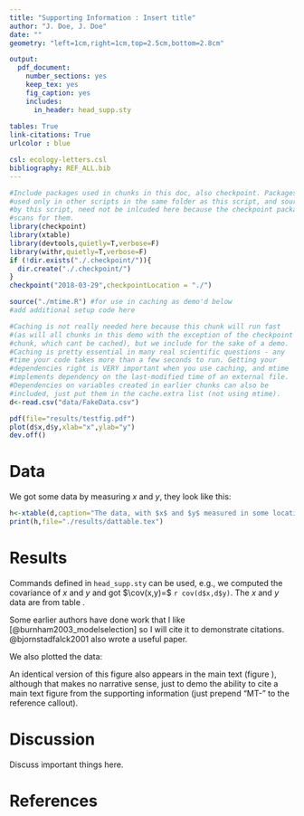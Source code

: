 ```yaml
---
title: "Supporting Information : Insert title"
author: "J. Doe, J. Doe"
date: ""
geometry: "left=1cm,right=1cm,top=2.5cm,bottom=2.8cm"

output: 
  pdf_document:
    number_sections: yes
    keep_tex: yes
    fig_caption: yes
    includes:
      in_header: head_supp.sty
      
tables: True
link-citations: True
urlcolor : blue

csl: ecology-letters.csl
bibliography: REF_ALL.bib
---
```


<!--checkpoint package - when present, uses the package, sets up a local
installation of all packages as they existed on the date specified in the
same directory as this file.-->
```r
#Include packages used in chunks in this doc, also checkpoint. Packages
#used only in other scripts in the same folder as this script, and sourced
#by this script, need not be inlcuded here because the checkpoint package
#scans for them.
library(checkpoint)
library(xtable)
library(devtools,quietly=T,verbose=F)
library(withr,quietly=T,verbose=F)
if (!dir.exists("./.checkpoint/")){
  dir.create("./.checkpoint/")
}
checkpoint("2018-03-29",checkpointLocation = "./")
```

<!--For installing packages from github. Installs them in the same package 
used by checkpoint. Just replace markers below with the user name and 
package name and tag or branch name as indicated
```r
withr::with_libpaths(new=.libPaths()[1],
                     devtools::install_github(repo="<github user name>/<package name>",ref="<tag or branch name or hash>",force=T))
```
-->

<!--Other setup-->
```r
source("./mtime.R") #for use in caching as demo'd below
#add additional setup code here
```

<!--comment these out if not desired-->
\tableofcontents
\listoftables
\listoffigures

<!--DEMO CHUNK: placing data in the "data" folder; caching and mtime-->
```r
#Caching is not really needed here because this chunk will run fast 
#(as will all chunks in this demo with the exception of the checkpoint 
#chunk, which cant be cached), but we include for the sake of a demo. 
#Caching is pretty essential in many real scientific questions - any 
#time your code takes more than a few seconds to run. Getting your 
#dependencies right is VERY important when you use caching, and mtime 
#implements dependency on the last-modified time of an external file.
#Dependencies on variables created in earlier chunks can also be
#included, just put them in the cache.extra list (not using mtime).
d<-read.csv("data/FakeData.csv")
```

<!--DEMO CHUNK: Make and save a figure. I find the knitr facility of 
integrating figures generated within a chunk via plot to be limiting
when one needs to produced publication-quality figures. Also, it does
not produce a separate pdf of the figure. So I make the figure manually
in one chunk and then it can be sucked up and displayed wherever. We
make it here. Save to the "results" folder.-->
```r
pdf(file="results/testfig.pdf")
plot(d$x,d$y,xlab="x",ylab="y")
dev.off()
```

# Data \label{sect:dat} 
<!--I usually label sections starting with sect:, figures starting with
fig:, and tables starting with tab:, to decrease chances of multiply defined labels-->

\noindent We got some data by measuring $x$ and $y$, they look like this:

<!--DEMO CHUNK: Make a table for the data using xtable. knitr::kable seems limited to me,
latex is unlimited, so consider using xtable for complex tables. Also, this saves the 
table as a separate latex file.-->
```r
h<-xtable(d,caption="The data, with $x$ and $y$ measured in some locations.",label="tab:dat")
print(h,file="./results/dattable.tex")
```

<!--Now display the table here-->
\input{./results/dattable.tex}

# Results \label{sect:res}
<!--DEMO of user-defined latex commands, math mode, and inline R code-->
\noindent Commands defined in `head_supp.sty` can be used, e.g., we computed the covariance of $x$ and
$y$ and got $\cov(x,y)=$ `r cov(d$x,d$y)`. The $x$ and $y$ data are from table \ref{tab:dat}.

<!--DEMO of citations - note these labels are defined in REFS_ALL.bib-->
Some earlier authors have done work that I like [@burnham2003_modelselection] so I will cite it
to demonstrate citations. @bjornstadfalck2001 also wrote a useful paper.

We also plotted the data:
<!--DEMO: of displaying a separately created and saved plot. I use latex - you can display 
anything with latex, any way you want. Rmd plotting functionality is also an option but
seems less flexible in some ways.-->
\begin{figure}
\includegraphics[width=5in]{./results/testfig.pdf}
\caption{Scatterplot of the data.}
\label{fig:datplot}
\end{figure}

An identical version of this figure also appears in the main text (figure \ref{MT-fig:mtversion}),
although that makes no narrative sense, just to demo the ability to cite a main text figure
from the supporting information (just prepend "MT-" to the reference callout).

# Discussion

\noindent Discuss important things here.

# References
